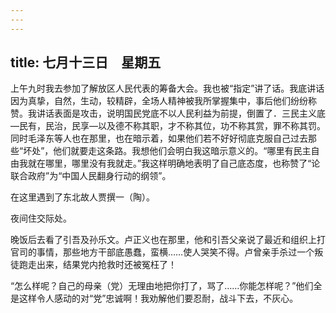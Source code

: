 ```yaml
---
---
---
```

title: 七月十三日　星期五
---




上午九时我去参加了解放区人民代表的筹备大会。我也被“指定”讲了话。我底讲话因为真挚，自然，生动，较精辟，全场人精神被我所掌握集中，事后他们纷纷称赞。我讲话表面是攻击，说明国民党底不以人民利益为前提，倒置了．三民主义底―民有，民治，民享―以及德不称其职，才不称其位，功不称其赏，罪不称其罚。同时毛泽东等人也在那里，也在暗示着，如果他们若不好好彻底克服自己过去那些“坏处”，他们就要走这条路。我想他们会明白我这暗示意义的。“哪里有民主自由我就在哪里，哪里没有我就走。”我这样明确地表明了自己底态度，也称赞了“论联合政府”为“中国人民翻身行动的纲领”。

在这里遇到了东北故人贾撰一（陶）。

夜间住交际处。

晚饭后去看了引吾及孙乐文。卢正义也在那里，他和引吾父亲说了最近和组织上打官司的事情，那些地方干部底愚蠢，蛮横……使人哭笑不得。卢曾亲手杀过一个叛徒跑走出来，结果党内抢救时还被冤枉了！

“怎么样呢？自己的母亲（党）无理由地把你打了，骂了……你能怎样呢？”他们全是这样令人感动的对“党”忠诚啊！我劝解他们要忍耐，战斗下去，不灰心。